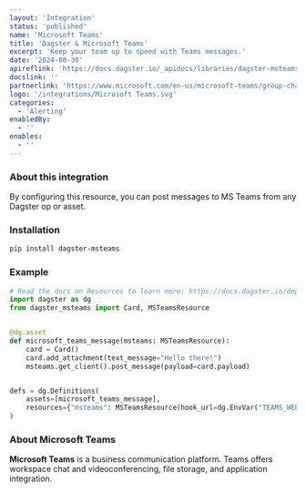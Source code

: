 ```yaml
---
layout: 'Integration'
status: 'published'
name: 'Microsoft Teams'
title: 'Dagster & Microsoft Teams'
excerpt: 'Keep your team up to speed with Teams messages.'
date: '2024-08-30'
apireflink: 'https://docs.dagster.io/_apidocs/libraries/dagster-msteams'
docslink: ''
partnerlink: 'https://www.microsoft.com/en-us/microsoft-teams/group-chat-software'
logo: '/integrations/Microsoft Teams.svg'
categories:
  - 'Alerting'
enabledBy:
  - ''
enables:
  - ''
---
```


### About this integration

By configuring this resource, you can post messages to MS Teams from any Dagster op or asset.

### Installation

```bash
pip install dagster-msteams
```

### Example

```python
# Read the docs on Resources to learn more: https://docs.dagster.io/deployment/resources
import dagster as dg
from dagster_msteams import Card, MSTeamsResource


@dg.asset
def microsoft_teams_message(msteams: MSTeamsResource):
    card = Card()
    card.add_attachment(text_message="Hello there!")
    msteams.get_client().post_message(payload=card.payload)


defs = dg.Definitions(
    assets=[microsoft_teams_message],
    resources={"msteams": MSTeamsResource(hook_url=dg.EnvVar("TEAMS_WEBHOOK_URL"))},
)
```

### About Microsoft Teams

**Microsoft Teams** is a business communication platform. Teams offers workspace chat and videoconferencing, file storage, and application integration.
